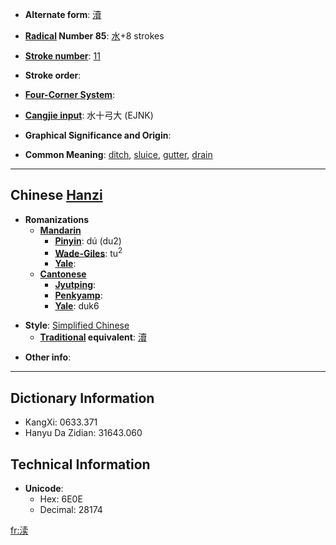 * '''Alternate form''': [[瀆]]

* '''[[Wiktionary:Chinese radical index| Radical]] Number 85''': [[Wiktionary:Chinese radical index 水|水]]+8 strokes

* '''[[Wiktionary:Chinese total strokes index|Stroke number]]''': [[Wiktionary:Chinese total strokes index 11|11]]

* '''Stroke order''': 

* '''[[Wiktionary:Chinese four corner index|Four-Corner System]]''': 

* '''[[Wiktionary:Chinese Cangjie index|Cangjie input]]''': 水十弓大 (EJNK)

* '''Graphical Significance and Origin''': 

* '''Common Meaning''': [[ditch]], [[sluice]], [[gutter]], [[drain]]

----

== Chinese [[Hanzi]] ==

* '''Romanizations'''
** '''[[Mandarin]]'''
*** '''[[Pinyin]]''': dú (du2)
*** '''[[Wade-Giles]]''': tu<sup>2</sup>
*** '''[[Yale]]''': 
** '''[[Cantonese]]'''
*** '''[[Jyutping]]''':
*** '''[[Penkyamp]]''': 
*** '''[[Yale]]''': duk6

* '''Style''': [[Simplified Chinese]] 
** '''[[Traditional Chinese|Traditional]] equivalent''': [[瀆]]

* '''Other info''': 

----

== Dictionary Information ==

* KangXi: 0633.371
* Hanyu Da Zidian: 31643.060

== Technical Information ==

* '''Unicode''':
** Hex: 6E0E
** Decimal: 28174

[[fr:渎]]